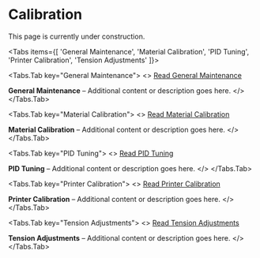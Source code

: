 
# Calibration
This page is currently under construction.

<Tabs items={[
  'General Maintenance',
  'Material Calibration',
  'PID Tuning',
  'Printer Calibration',
  'Tension Adjustments'
]}>

<Tabs.Tab key="General Maintenance">
<>
[Read General Maintenance](/General_Maintenance)

**General Maintenance** – Additional content or description goes here.
</>
</Tabs.Tab>

<Tabs.Tab key="Material Calibration">
<>
[Read Material Calibration](/Material_Calibration)

**Material Calibration** – Additional content or description goes here.
</>
</Tabs.Tab>

<Tabs.Tab key="PID Tuning">
<>
[Read PID Tuning](/PID_Tune)

**PID Tuning** – Additional content or description goes here.
</>
</Tabs.Tab>

<Tabs.Tab key="Printer Calibration">
<>
[Read Printer Calibration](/Printer_Calibration)

**Printer Calibration** – Additional content or description goes here.
</>
</Tabs.Tab>

<Tabs.Tab key="Tension Adjustments">
<>
[Read Tension Adjustments](/Tension_Adjustments)

**Tension Adjustments** – Additional content or description goes here.
</>
</Tabs.Tab>

</Tabs>
